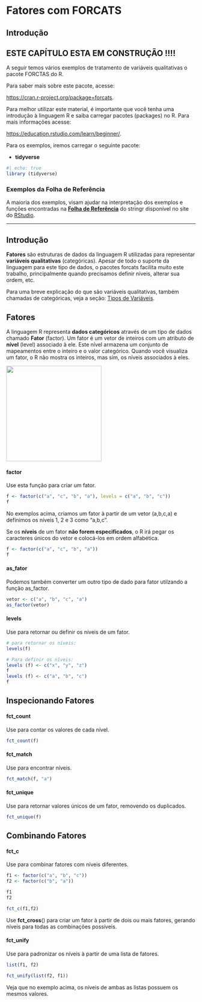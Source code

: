 # Fatores com FORCATS

## Introdução

## ESTE CAPÍTULO ESTA EM CONSTRUÇÃO !!!!

A seguir temos vários exemplos de tratamento de variáveis qualitativas o pacote FORCTAS do R.

Para saber mais sobre este pacote, acesse:

<https://cran.r-project.org/package=forcats>.

::: callout-warning
Para melhor utilizar este material, é importante que você tenha uma introdução à linguagem R e saiba carregar pacotes (packages) no R. Para mais informações acesse:

<https://education.rstudio.com/learn/beginner/>.
:::

Para os exemplos, iremos carregar o seguinte pacote:

-   **tidyverse**

```r
#| echo: true
library (tidyverse)
```

### Exemplos da Folha de Referência

A maioria dos exemplos, visam ajudar na interpretação dos exemplos e funções encontradas na [**Folha de Referência**](https://github.com/scopinho/R-cheatsheets/blob/main/translations/portuguese/factors_pt_br.pdf) do stringr disponível no site do [RStudio](rstudio.com).

------------------------------------------------------------------------

## Introdução

**Fatores** são estruturas de dados da linguagem R utilizadas para representar **variáveis qualitativas** (categóricas). Apesar de todo o suporte da linguagem para este tipo de dados, o pacotes forcats facilita muito este trabalho, principalmente quando precisamos definir níveis, alterar sua ordem, etc.

::: {.callout-note appearance="simple"}
Para uma breve explicação do que são variáveis qualitativas, também chamadas de categóricas, veja a seção: [Tipos de Variáveis](http://localhost:3613/Visualizacao/Visualizacao_de_dados_com_ggplot2.html#tipos-de-vari%C3%A1veis).
:::

## Fatores

A linguagem R representa **dados categóricos** através de um tipo de dados chamado **Fator** (factor). Um fator é um vetor de inteiros com um atributo de **nível** (level) associado à ele. Este nível armazena um conjunto de mapeamentos entre o inteiro e o valor categórico. Quando você visualiza um fator, o R não mostra os inteiros, mas sim, os níveis associados à eles.

![](images/factors-01.png){width="253"}

#### factor

Use esta função para criar um fator.

```r
f <- factor(c("a", "c", "b", "a"), levels = c("a", "b", "c"))
f
```

No exemplos acima, criamos um fator à partir de um vetor (a,b,c,a) e definimos os níveis 1, 2 e 3 como "a,b,c".

::: callout-note
Se os **níveis** de um fator **não forem especificados**, o R irá pegar os caracteres únicos do vetor e colocá-los em ordem alfabética.

```r
f <- factor(c("a", "c", "b", "a"))
f
```
:::

#### as_fator

Podemos também converter um outro tipo de dado para fator utilzando a função as_factor.

```r
vetor <- c("a", "b", "c", "a")
as_factor(vetor)
```

#### levels

Use para retornar ou definir os níveis de um fator.

```r
# para retornar os níveis:
levels(f)

# Para definir os níveis:
levels (f) <- c("x", "y", "z")
f
levels (f) <- c("a", "b", "c")
f
```

## Inspecionando Fatores

#### fct_count

Use para contar os valores de cada nível.

```r
fct_count(f)
```

#### fct_match

Use para encontrar níveis.

```r
fct_match(f, "a")
```

#### fct_unique

Use para retornar valores únicos de um fator, removendo os duplicados.

```r
fct_unique(f)
```

## Combinando Fatores

#### fct_c

Use para combinar fatores com níveis diferentes.

```r
f1 <- factor(c("a", "b", "c"))
f2 <- factor(c("b", "a"))
```

```r
f1
f2
```

```r
fct_c(f1,f2)
```

::: callout-tip
Use **fct_cross**() para criar um fator à partir de dois ou mais fatores, gerando níveis para todas as combinações possíveis.
:::

#### fct_unify

Use para padronizar os níveis à partir de uma lista de fatores.

```r
list(f1, f2)
```

```r
fct_unify(list(f2, f1))
```

Veja que no exemplo acima, os níveis de ambas as listas possuem os mesmos valores.
